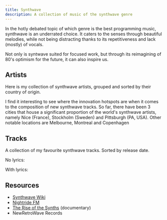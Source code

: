 ```yaml
---
title: Synthwave
description: A collection of music of the synthwave genre
---
```


In the hotly debated topic of which genre is the best programming music, synthwave is an underrated choice. It caters to the senses through beautiful melodies, while not being distracting thanks to its repetitiveness and lack (mostly) of vocals.

Not only is syntwave suited for focused work, but through its reimagining of 80's optimism for the future, it can also inspire us.


## Artists

Here is my collection of synthwave artists, grouped and sorted by their country of origin.

<Artists />

I find it interesting to see where the innovation hotspots are when it comes to the composition of new synthwave tracks. So far, there have been 3 cities that house a significant proportion of the world's synthwave artists, namely Nice (France), Stockholm (Sweden) and Pittsburgh (PA, USA). Other notable locations are Melbourne, Montreal and Copenhagen

<Countries />

## Tracks

A collection of my favourite synthwave tracks. Sorted by release date.

No lyrics:

<NoLyrics />

With lyrics:

<Lyrics />

## Resources

- [Synthwave Wiki](https://synthwave.fandom.com/wiki/Synthwave_Wiki)
- [Nightride FM](https://nightride.fm)
- [The Rise of the Synths](https://theriseofthesynths.com) (documentary)
- NewRetroWave Records
